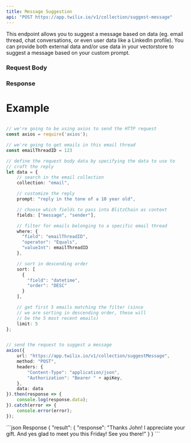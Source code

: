 ```yaml
---
title: Message Suggestion
api: "POST https://app.twilix.io/v1/collection/suggest-message"
---
```


This endpoint allows you to suggest a message based on data (eg. email thread, chat conversations, or even user data like a LinkedIn profile). You can provide both external data and/or use data in your vectorstore to suggest a message based on your custom prompt.

### Request Body

<Snippet file="param-collection.mdx" />
<Snippet file="param-sort.mdx" />
<Snippet file="param-fields.mdx" />
<Snippet file="param-prompt.mdx" />
<Snippet file="param-where.mdx" />
<Snippet file="param-limit.mdx" />

### Response
<Snippet file="header-application-type.mdx" />

# Example
```typescript message-suggestion.ts

// we're going to be using axios to send the HTTP request
const axios = require('axios');

// we're going to get emails in this email thread
const emailThreadID = 123

// define the request body data by specifying the data to use to 
// craft the reply
let data = {
    // search in the email collection
    collection: "email",

    // customize the reply
    prompt: "reply in the tone of a 10 year old",

    // choose which fields to pass into BlitzChain as context
    fields: ["message", "sender"],

    // filter for emails belonging to a specific email thread
    where: {
      "field": "emailThreadID",
      "operator": "Equals",
      "valueInt": emailThreadID
    },

    // sort in descending order
    sort: [
      {
        "field": "datetime",
        "order": "DESC"
      }
    ],

    // get first 5 emails matching the filter (since 
    // we are sorting in descending order, these will 
    // be the 5 most recent emails)
    limit: 5
};


// send the request to suggest a message
axios({
    url: "https://app.twilix.io/v1/collection/suggestMessage",
    method: "POST",
    headers: {
        "Content-Type": "application/json",
        "Authorization": "Bearer " + apiKey,
    },
    data: data
}).then(response => {
    console.log(response.data);
}).catch(error => {
    console.error(error);
});


```



<ResponseExample>
```json Response
{
  "result": {
    "response": "Thanks John! I appreciate your gift. And yes glad to meet you this Friday! See you there!"
  }
}
```
</ResponseExample>
